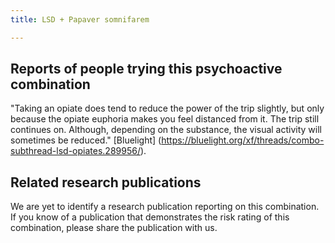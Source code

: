 ---
title: LSD + Papaver somnifarem

---

## Reports of people trying this psychoactive combination

"Taking an opiate does tend to reduce the power of the trip slightly, but only because the opiate euphoria makes you feel distanced from it. The trip still continues on. Although, depending on the substance, the visual activity will sometimes be reduced." [Bluelight] (https://bluelight.org/xf/threads/combo-subthread-lsd-opiates.289956/).


## Related research publications

We are yet to identify a research publication reporting on this combination. If you know of a publication that demonstrates the risk rating of this combination, please share the publication with us.



